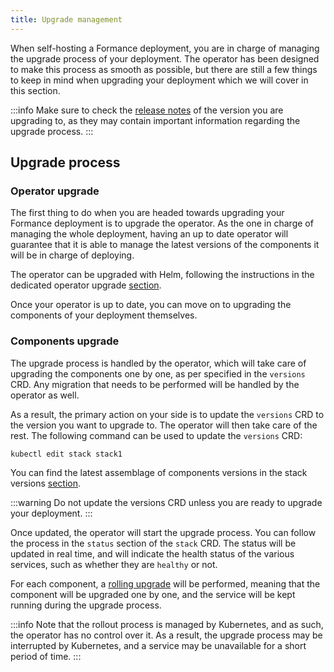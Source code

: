 ```yaml
---
title: Upgrade management
---
```


<!-- ## Releases notification -->

When self-hosting a Formance deployment, you are in charge of managing the upgrade process of your deployment. The operator has been designed to make this process as smooth as possible, but there are still a few things to keep in mind when upgrading your deployment which we will cover in this section.

:::info
Make sure to check the [release notes](https://github.com/formancehq/stack/releases) of the version you are upgrading to, as they may contain important information regarding the upgrade process.
:::

## Upgrade process

### Operator upgrade

The first thing to do when you are headed towards upgrading your Formance deployment is to upgrade the operator. As the one in charge of managing the whole deployment, having an up to date operator will guarantee that it is able to manage the latest versions of the components it will be in charge of deploying.

The operator can be upgraded with Helm, following the instructions in the dedicated operator upgrade [section](/operator/upgrade).

Once your operator is up to date, you can move on to upgrading the components of your deployment themselves.

### Components upgrade

The upgrade process is handled by the operator, which will take care of upgrading the components one by one, as per specified in the `versions` CRD. Any migration that needs to be performed will be handled by the operator as well.

As a result, the primary action on your side is to update the `versions` CRD to the version you want to upgrade to. The operator will then take care of the rest. The following command can be used to update the `versions` CRD:

```bash
kubectl edit stack stack1
```

You can find the latest assemblage of components versions in the stack versions [section](/stack/versions).

:::warning
Do not update the versions CRD unless you are ready to upgrade your deployment.
:::

Once updated, the operator will start the upgrade process. You can follow the process in the `status` section of the `stack` CRD. The status will be updated in real time, and will indicate the health status of the various services, such as whether they are `healthy` or not.

For each component, a [rolling upgrade](https://kubernetes.io/docs/tutorials/kubernetes-basics/update/update-intro/) will be performed, meaning that the component will be upgraded one by one, and the service will be kept running during the upgrade process.

:::info
Note that the rollout process is managed by Kubernetes, and as such, the operator has no control over it. As a result, the upgrade process may be interrupted by Kubernetes, and a service may be unavailable for a short period of time.
:::